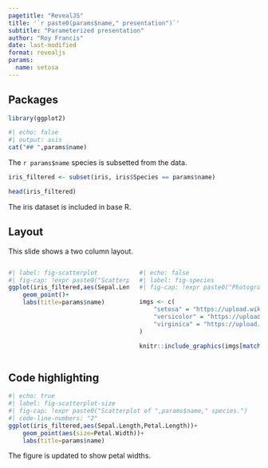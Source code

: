 ```yaml
---
pagetitle: "RevealJS"
title: '`r paste0(params$name," presentation")`'
subtitle: "Parameterized presentation"
author: "Roy Francis"
date: last-modified
format: revealjs
params:
  name: setosa
---
```


## Packages {visibility="hidden"}

```r
library(ggplot2)
```

```r
#| echo: false
#| output: asis
cat("## ",params$name)
```

The `r params$name` species is subsetted from the data.

```r
iris_filtered <- subset(iris, iris$Species == params$name)
```

```r
head(iris_filtered)
```

::: aside
The iris dataset is included in base R.
:::

## Layout

This slide shows a two column layout.

:::: {.columns}
::: {.column width="50%"}

```r
#| label: fig-scatterplot
#| fig-cap: !expr paste0("Scatterplot of ",params$name," species.")
ggplot(iris_filtered,aes(Sepal.Length,Petal.Length,col=Species))+
    geom_point()+
    labs(title=params$name)
```

:::

::: {.column width="50%"}

```r
#| echo: false
#| label: fig-species
#| fig-cap: !expr paste0("Photograph of ",params$name," species.")

imgs <- c(
    "setosa" = "https://upload.wikimedia.org/wikipedia/commons/thumb/a/a7/Irissetosa1.jpg/220px-Irissetosa1.jpg",
    "versicolor" = "https://upload.wikimedia.org/wikipedia/commons/thumb/2/27/Blue_Flag%2C_Ottawa.jpg/220px-Blue_Flag%2C_Ottawa.jpg",
    "virginica" = "https://upload.wikimedia.org/wikipedia/commons/thumb/f/f8/Iris_virginica_2.jpg/220px-Iris_virginica_2.jpg"
)

knitr::include_graphics(imgs[match("versicolor", names(imgs))])
```

:::
::::

## Code highlighting

```r
#| echo: true
#| label: fig-scatterplot-size
#| fig-cap: !expr paste0("Scatterplot of ",params$name," species.")
#| code-line-numbers: "2"
ggplot(iris_filtered,aes(Sepal.Length,Petal.Length))+
    geom_point(aes(size=Petal.Width))+
    labs(title=params$name)
```

::: {.notes}
The figure is updated to show petal widths.
:::
